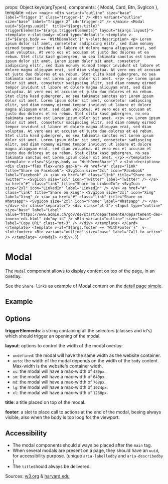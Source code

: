 
<Meta of={ModalStories} />

  props: Object.keys(argTypes),
  components: { Modal, Card, Btn, SvgIcon },
  template:
    `
      <div>
        <main>
          <Btn
            variant="outline"
            size="base"
            label="Trigger 1"
            class="trigger-1"
          />
          <Btn
            variant="outline"
            size="base"
            label="Trigger 2"
            id="trigger-2"
          />
        </main>
        <Modal uuid="${args.uuid}"  title="${args.title}" triggerElements="${args.triggerElements}" layout="${args.layout}">
          <template v-slot:body>
            <Card type="default">
              <template v-if="${args.body == 'WithDemoText'}" v-slot:description>
                <p>
                 Lorem ipsum dolor sit amet, consetetur sadipscing elitr, sed diam nonumy eirmod tempor invidunt ut labore et dolore magna aliquyam erat, sed diam voluptua. At vero eos et accusam et justo duo dolores et ea rebum. Stet clita kasd gubergren, no sea takimata sanctus est Lorem ipsum dolor sit amet.
                 Lorem ipsum dolor sit amet, consetetur sadipscing elitr, sed diam nonumy eirmod tempor invidunt ut labore et dolore magna aliquyam erat, sed diam voluptua. At vero eos et accusam et justo duo dolores et ea rebum. Stet clita kasd gubergren, no sea takimata sanctus est Lorem ipsum dolor sit amet.
                </p>
                <p>
                  Lorem ipsum dolor sit amet, consetetur sadipscing elitr, sed diam nonumy eirmod tempor invidunt ut labore et dolore magna aliquyam erat, sed diam voluptua. At vero eos et accusam et justo duo dolores et ea rebum. Stet clita kasd gubergren, no sea takimata sanctus est Lorem ipsum dolor sit amet.
                  Lorem ipsum dolor sit amet, consetetur sadipscing elitr, sed diam nonumy eirmod tempor invidunt ut labore et dolore magna aliquyam erat, sed diam voluptua. At vero eos et accusam et justo duo dolores et ea rebum. Stet clita kasd gubergren, no sea takimata sanctus est Lorem ipsum dolor sit amet.
                </p>
                <p>
                  Lorem ipsum dolor sit amet, consetetur sadipscing elitr, sed diam nonumy eirmod tempor invidunt ut labore et dolore magna aliquyam erat, sed diam voluptua. At vero eos et accusam et justo duo dolores et ea rebum. Stet clita kasd gubergren, no sea takimata sanctus est Lorem ipsum dolor sit amet.
                  Lorem ipsum dolor sit amet, consetetur sadipscing elitr, sed diam nonumy eirmod tempor invidunt ut labore et dolore magna aliquyam erat, sed diam voluptua. At vero eos et accusam et justo duo dolores et ea rebum. Stet clita kasd gubergren, no sea takimata sanctus est Lorem ipsum dolor sit amet.
                </p>
              </template>
              <template v-else="${args.body == 'WithDemoShare'}" v-slot:decription>
                <div class="flex flex-wrap gap-6">
                  <a href="#" class="link" title="Share on Facebook">
                    <SvgIcon
                      size="2xl"
                      icon="Facebook"
                      label="Facebook"
                    />
                  </a>
                  <a href="#" class="link" title="Share on Twitter">
                    <SvgIcon
                      size="2xl"
                      icon="Twitter"
                      label="Twitter"
                    />
                  </a>
                  <a href="#" class="link" title="Share on LinkedIn">
                    <SvgIcon
                      size="2xl"
                      icon="LinkedIn"
                      label="LinkedIn"
                    />
                  </a>
                  <a href="#" class="link" title="Share on Xing">
                    <SvgIcon
                      size="2xl"
                      icon="Xing"
                      label="Xing"
                    />
                  </a>
                  <a href="#" class="link" title="Share on Whatsapp">
                    <SvgIcon
                      size="2xl"
                      icon="Phone"
                      label="Whatsapp"
                    />
                  </a>
                </div>
                <hr class="separator">
                <div class="pt-3">
                  <Input
                    type="outline"
                    size="base"
                    label="Label"
                    value="https://www.admin.ch/gov/de/start/departemente/departement-des-innern-edi.html"
                    id="my-id"
                  />
                  <Btn variant="outline" size="base" label="Copy URL" class="mt-3" />
                </div>
              </template>
            </Card>
          </template>
          <template v-if="${args.footer == 'WithFooter'}"  v-slot:footer>
            <Btn
              variant="outline"
              size="base"
              label="Call to action"
            />
          </template>
        </Modal>
      </div>
    `,
})

# Modal

The `Modal` component allows to display content on top of the page, in an overlay.

See the `Share links` as example of Modal content on the [detail page simple](?path=/docs/pages-detail-page-simple--example).

## Example

<Canvas>
  <Story of={ModalStories.Example} />
</Canvas>

<Controls />

## Options

**triggerElements**: a string containing all the selectors (classes and id's) which should trigger an opening of the modal.

**layout**: options to control the width of the modal overlay:

* `undefined`: the modal will have the same width as the website container.
* `auto`: the width of the modal depends on the width of the `body` content. Max-width is the website's container width.
* `xs`: the modal will have a max-width of `480px`.
* `sm`: the modal will have a max-width of `640px`.
* `md`: the modal will have a max-width of `768px`.
* `lg`: the modal will have a max-width of `1024px`.
* `xl`: the modal will have a max-width of `1280px`.

**title**: a title placed on top of the modal.

**footer**: a slot to place call to actions at the end of the modal, beeing always visible, also when the body is too loog for the viewport.

## Accessibility

* The modal components should always be placed after the `main` tag.
* When several modals are present on a page, they should have an `uuid`, for accessibility purpose. (unique `aria-labelledby` and `aria-describedby` )
* The `title`should always be delivered.

Sources: [w3.org](https://www.w3.org/WAI/ARIA/apg/example-index/dialog-modal/dialog) & [harvard.edu](https://accessibility.huit.harvard.edu/technique-accessible-modal-dialogs)
